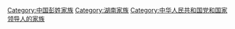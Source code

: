 [[Category:中国彭姓家族|Category:中国彭姓家族]]
[[Category:湖南家族|Category:湖南家族]]
[[Category:中华人民共和国党和国家领导人的家族|Category:中华人民共和国党和国家领导人的家族]]
